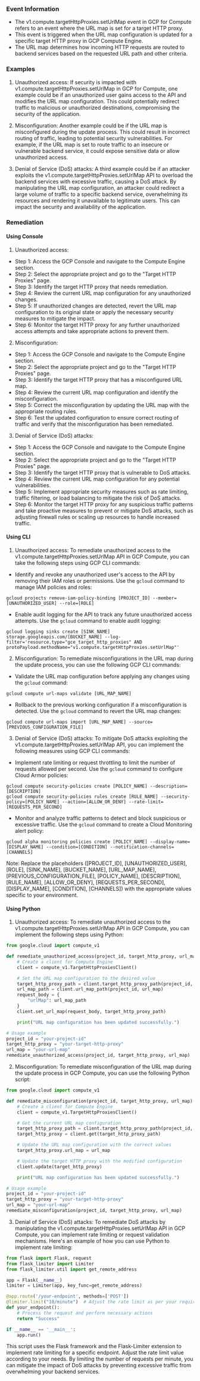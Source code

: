 
### Event Information

- The v1.compute.targetHttpProxies.setUrlMap event in GCP for Compute refers to an event where the URL map is set for a target HTTP proxy.
- This event is triggered when the URL map configuration is updated for a specific target HTTP proxy in GCP Compute Engine.
- The URL map determines how incoming HTTP requests are routed to backend services based on the requested URL path and other criteria.


### Examples

1. Unauthorized access: If security is impacted with v1.compute.targetHttpProxies.setUrlMap in GCP for Compute, one example could be if an unauthorized user gains access to the API and modifies the URL map configuration. This could potentially redirect traffic to malicious or unauthorized destinations, compromising the security of the application.

2. Misconfiguration: Another example could be if the URL map is misconfigured during the update process. This could result in incorrect routing of traffic, leading to potential security vulnerabilities. For example, if the URL map is set to route traffic to an insecure or vulnerable backend service, it could expose sensitive data or allow unauthorized access.

3. Denial of Service (DoS) attacks: A third example could be if an attacker exploits the v1.compute.targetHttpProxies.setUrlMap API to overload the backend services with excessive traffic, causing a DoS attack. By manipulating the URL map configuration, an attacker could redirect a large volume of traffic to a specific backend service, overwhelming its resources and rendering it unavailable to legitimate users. This can impact the security and availability of the application.

### Remediation

#### Using Console

1. Unauthorized access:
- Step 1: Access the GCP Console and navigate to the Compute Engine section.
- Step 2: Select the appropriate project and go to the "Target HTTP Proxies" page.
- Step 3: Identify the target HTTP proxy that needs remediation.
- Step 4: Review the current URL map configuration for any unauthorized changes.
- Step 5: If unauthorized changes are detected, revert the URL map configuration to its original state or apply the necessary security measures to mitigate the impact.
- Step 6: Monitor the target HTTP proxy for any further unauthorized access attempts and take appropriate actions to prevent them.

2. Misconfiguration:
- Step 1: Access the GCP Console and navigate to the Compute Engine section.
- Step 2: Select the appropriate project and go to the "Target HTTP Proxies" page.
- Step 3: Identify the target HTTP proxy that has a misconfigured URL map.
- Step 4: Review the current URL map configuration and identify the misconfiguration.
- Step 5: Correct the misconfiguration by updating the URL map with the appropriate routing rules.
- Step 6: Test the updated configuration to ensure correct routing of traffic and verify that the misconfiguration has been remediated.

3. Denial of Service (DoS) attacks:
- Step 1: Access the GCP Console and navigate to the Compute Engine section.
- Step 2: Select the appropriate project and go to the "Target HTTP Proxies" page.
- Step 3: Identify the target HTTP proxy that is vulnerable to DoS attacks.
- Step 4: Review the current URL map configuration for any potential vulnerabilities.
- Step 5: Implement appropriate security measures such as rate limiting, traffic filtering, or load balancing to mitigate the risk of DoS attacks.
- Step 6: Monitor the target HTTP proxy for any suspicious traffic patterns and take proactive measures to prevent or mitigate DoS attacks, such as adjusting firewall rules or scaling up resources to handle increased traffic.

#### Using CLI

1. Unauthorized access: To remediate unauthorized access to the v1.compute.targetHttpProxies.setUrlMap API in GCP Compute, you can take the following steps using GCP CLI commands:

- Identify and revoke any unauthorized user's access to the API by removing their IAM roles or permissions. Use the `gcloud` command to manage IAM policies and roles:

```
gcloud projects remove-iam-policy-binding [PROJECT_ID] --member=[UNAUTHORIZED_USER] --role=[ROLE]
```

- Enable audit logging for the API to track any future unauthorized access attempts. Use the `gcloud` command to enable audit logging:

```
gcloud logging sinks create [SINK_NAME] storage.googleapis.com/[BUCKET_NAME] --log-filter='resource.type="gce_target_http_proxies" AND protoPayload.methodName="v1.compute.targetHttpProxies.setUrlMap"'
```

2. Misconfiguration: To remediate misconfigurations in the URL map during the update process, you can use the following GCP CLI commands:

- Validate the URL map configuration before applying any changes using the `gcloud` command:

```
gcloud compute url-maps validate [URL_MAP_NAME]
```

- Rollback to the previous working configuration if a misconfiguration is detected. Use the `gcloud` command to revert the URL map changes:

```
gcloud compute url-maps import [URL_MAP_NAME] --source=[PREVIOUS_CONFIGURATION_FILE]
```

3. Denial of Service (DoS) attacks: To mitigate DoS attacks exploiting the v1.compute.targetHttpProxies.setUrlMap API, you can implement the following measures using GCP CLI commands:

- Implement rate limiting or request throttling to limit the number of requests allowed per second. Use the `gcloud` command to configure Cloud Armor policies:

```
gcloud compute security-policies create [POLICY_NAME] --description=[DESCRIPTION]
gcloud compute security-policies rules create [RULE_NAME] --security-policy=[POLICY_NAME] --action=[ALLOW_OR_DENY] --rate-limit=[REQUESTS_PER_SECOND]
```

- Monitor and analyze traffic patterns to detect and block suspicious or excessive traffic. Use the `gcloud` command to create a Cloud Monitoring alert policy:

```
gcloud alpha monitoring policies create [POLICY_NAME] --display-name=[DISPLAY_NAME] --condition=[CONDITION] --notification-channels=[CHANNELS]
```

Note: Replace the placeholders ([PROJECT_ID], [UNAUTHORIZED_USER], [ROLE], [SINK_NAME], [BUCKET_NAME], [URL_MAP_NAME], [PREVIOUS_CONFIGURATION_FILE], [POLICY_NAME], [DESCRIPTION], [RULE_NAME], [ALLOW_OR_DENY], [REQUESTS_PER_SECOND], [DISPLAY_NAME], [CONDITION], [CHANNELS]) with the appropriate values specific to your environment.

#### Using Python

1. Unauthorized access: To remediate unauthorized access to the v1.compute.targetHttpProxies.setUrlMap API in GCP Compute, you can implement the following steps using Python:

```python
from google.cloud import compute_v1

def remediate_unauthorized_access(project_id, target_http_proxy, url_map):
    # Create a client for Compute Engine
    client = compute_v1.TargetHttpProxiesClient()

    # Set the URL map configuration to the desired value
    target_http_proxy_path = client.target_http_proxy_path(project_id, target_http_proxy)
    url_map_path = client.url_map_path(project_id, url_map)
    request_body = {
        "urlMap": url_map_path
    }
    client.set_url_map(request_body, target_http_proxy_path)

    print("URL map configuration has been updated successfully.")

# Usage example
project_id = "your-project-id"
target_http_proxy = "your-target-http-proxy"
url_map = "your-url-map"
remediate_unauthorized_access(project_id, target_http_proxy, url_map)
```

2. Misconfiguration: To remediate misconfiguration of the URL map during the update process in GCP Compute, you can use the following Python script:

```python
from google.cloud import compute_v1

def remediate_misconfiguration(project_id, target_http_proxy, url_map):
    # Create a client for Compute Engine
    client = compute_v1.TargetHttpProxiesClient()

    # Get the current URL map configuration
    target_http_proxy_path = client.target_http_proxy_path(project_id, target_http_proxy)
    target_http_proxy = client.get(target_http_proxy_path)

    # Update the URL map configuration with the correct values
    target_http_proxy.url_map = url_map

    # Update the target HTTP proxy with the modified configuration
    client.update(target_http_proxy)

    print("URL map configuration has been updated successfully.")

# Usage example
project_id = "your-project-id"
target_http_proxy = "your-target-http-proxy"
url_map = "your-url-map"
remediate_misconfiguration(project_id, target_http_proxy, url_map)
```

3. Denial of Service (DoS) attacks: To remediate DoS attacks by manipulating the v1.compute.targetHttpProxies.setUrlMap API in GCP Compute, you can implement rate limiting or request validation mechanisms. Here's an example of how you can use Python to implement rate limiting:

```python
from flask import Flask, request
from flask_limiter import Limiter
from flask_limiter.util import get_remote_address

app = Flask(__name__)
limiter = Limiter(app, key_func=get_remote_address)

@app.route('/your-endpoint', methods=['POST'])
@limiter.limit("10/minute")  # Adjust the rate limit as per your requirements
def your_endpoint():
    # Process the request and perform necessary actions
    return "Success"

if __name__ == '__main__':
    app.run()
```

This script uses the Flask framework and the Flask-Limiter extension to implement rate limiting for a specific endpoint. Adjust the rate limit value according to your needs. By limiting the number of requests per minute, you can mitigate the impact of DoS attacks by preventing excessive traffic from overwhelming your backend services.

